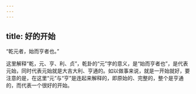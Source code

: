 ```yaml
---
---
---
```

title: 好的开始
---




“乾元者，始而亨者也。”

这里解释“乾，元、亨、利、贞”，乾卦的“元”字的意义，是“始而亨者也”，是代表元始，同时代表元始就是大吉大利、亨通的。如以做事来说，就是一开始就好，要注意的是，在这里“元”与“亨”是连起来解释的，即原始的、完整的，整个是亨通的，而代表一个很好的开始。
